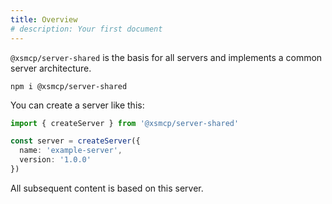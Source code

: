 ```yaml
---
title: Overview
# description: Your first document
---
```


`@xsmcp/server-shared` is the basis for all servers and implements a common server architecture.

```package-install
npm i @xsmcp/server-shared
```

You can create a server like this:

```ts
import { createServer } from '@xsmcp/server-shared'

const server = createServer({
  name: 'example-server',
  version: '1.0.0'
})
```

All subsequent content is based on this server.
